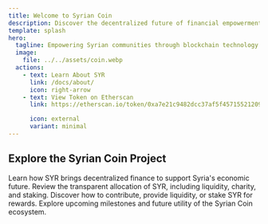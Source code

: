 ```yaml
---
title: Welcome to Syrian Coin
description: Discover the decentralized future of financial empowerment for Syria.
template: splash
hero:
  tagline: Empowering Syrian communities through blockchain technology.
  image:
    file: ../../assets/coin.webp
  actions:
    - text: Learn About SYR
      link: /docs/about/
      icon: right-arrow
    - text: View Token on Etherscan
      link: https://etherscan.io/token/0xa7e21c9482dcc37af5f45715521209007372c828

      icon: external
      variant: minimal
---
```



## Explore the Syrian Coin Project

<CardGrid stagger>
  <Card title="What is Syrian Coin?" icon="star">
    Learn how SYR brings decentralized finance to support Syria's economic future.
  </Card>
  <Card title="Tokenomics" icon="book">
    Review the transparent allocation of SYR, including liquidity, charity, and staking.
  </Card>
  <Card title="Get Involved" icon="plus">
    Discover how to contribute, provide liquidity, or stake SYR for rewards.
  </Card>
  <Card title="Roadmap" icon="right-arrow">
    Explore upcoming milestones and future utility of the Syrian Coin ecosystem.
  </Card>
</CardGrid>
